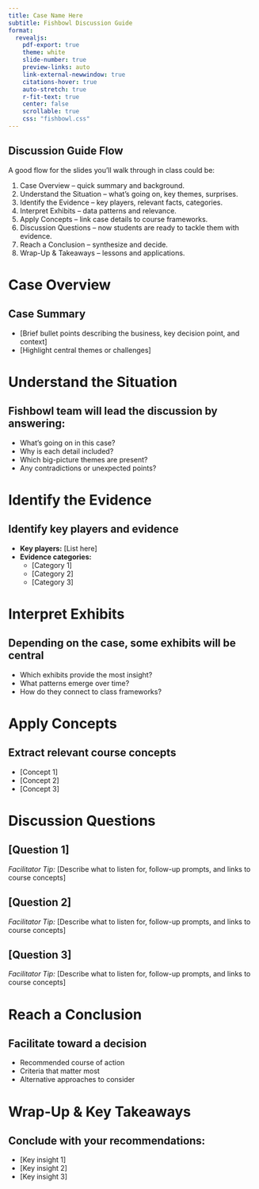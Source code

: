 ```yaml
---
title: Case Name Here
subtitle: Fishbowl Discussion Guide
format:
  revealjs:
    pdf-export: true
    theme: white
    slide-number: true
    preview-links: auto
    link-external-newwindow: true
    citations-hover: true
    auto-stretch: true
    r-fit-text: true
    center: false
    scrollable: true
    css: "fishbowl.css"
---
```


## Discussion Guide Flow

A good flow for the slides you’ll walk through in class could be:

1. Case Overview – quick summary and background.
2. Understand the Situation – what’s going on, key themes, surprises.
3. Identify the Evidence – key players, relevant facts, categories.
4. Interpret Exhibits – data patterns and relevance.
5. Apply Concepts – link case details to course frameworks.
6. Discussion Questions – now students are ready to tackle them with evidence.
7. Reach a Conclusion – synthesize and decide.
8. Wrap-Up & Takeaways – lessons and applications.


# Case Overview

## Case Summary
- [Brief bullet points describing the business, key decision point, and context]
- [Highlight central themes or challenges]


# Understand the Situation

## Fishbowl team will lead the discussion by answering:
- What’s going on in this case?  
- Why is each detail included?  
- Which big-picture themes are present?  
- Any contradictions or unexpected points?  


# Identify the Evidence

## Identify key players and evidence
- **Key players:** [List here]  
- **Evidence categories:**  
  - [Category 1]  
  - [Category 2]  
  - [Category 3]  


# Interpret Exhibits

## Depending on the case, some exhibits will be central
- Which exhibits provide the most insight?  
- What patterns emerge over time?  
- How do they connect to class frameworks?  


# Apply Concepts

## Extract relevant course concepts
- [Concept 1]  
- [Concept 2]  
- [Concept 3]  


# Discussion Questions {data-background-color="lightblue"}

## [Question 1] {data-background-color="lightblue"}
*Facilitator Tip:* [Describe what to listen for, follow-up prompts, and links to course concepts]

## [Question 2] {data-background-color="lightblue"}
*Facilitator Tip:* [Describe what to listen for, follow-up prompts, and links to course concepts]

## [Question 3] {data-background-color="lightblue"}
*Facilitator Tip:* [Describe what to listen for, follow-up prompts, and links to course concepts]


# Reach a Conclusion

## Facilitate toward a decision
- Recommended course of action  
- Criteria that matter most  
- Alternative approaches to consider  


# Wrap-Up & Key Takeaways

## Conclude with your recommendations:
- [Key insight 1]  
- [Key insight 2]  
- [Key insight 3]  
